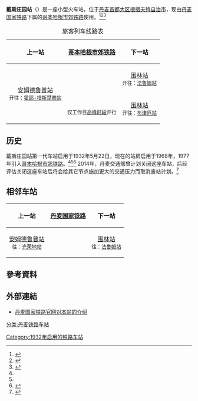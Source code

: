 {{Infobox station
| name = 
| native_name = Dyssegård Station
| type = [[哥本哈根市郊铁路车站列表|哥本哈根市郊铁路车站]]
| style = STL
| image = DyssegaardStation-8.jpg
| image_caption = 
| address = {{DEN}} [[首都大区|首都大区]] [[根措夫特自治市|根措夫特自治市]]（2870）戴斯庄园街38A号
| coordinates = {{coord|55.7322|12.536|type:railwaystation_region:DK|display=inline,title}}
| line = {{link-da|野兔森林铁路|Hareskovbanen}}
| structure = [[高架车站|高架车站]]
| platform = 1座[[岛式站台|岛式站台]]
| depth = 
| levels = 
| tracks = 2条
| parking = 
| bicycle = 
| baggage_check = 
| opened = 1932年5月22日
| closed = 
| rebuilt = 1968年（现站房启用）<br>1977年（引入[[哥本哈根市郊铁路|哥本哈根市郊铁路]]）
| electrified = 
| ADA = 
| code = 
| operator = [[丹麦国家铁路|丹麦国家铁路]]
| zone = 2/31
| smartcardname = 
| smartcardstatus = 
| former = 
}}
'''戴斯庄园站'''（{{lang-da|Dyssegård Station}}）是一座小型火车站，位于[[丹麦|丹麦]][[首都大区|首都大区]][[根措夫特自治市|根措夫特自治市]]，现由[[丹麦国家铁路|丹麦国家铁路]]下属的[[哥本哈根市郊铁路|哥本哈根市郊铁路]]使用。<ref name=":0">{{Cite web|title=Dyssegård Station|url=https://www.google.com.tw/maps/place/Dysseg%C3%A5rd/@55.7324198,12.5354679,250m/data=!3m1!1e3!4m12!1m6!3m5!1s0x0:0xde29a80f99984d33!2sDysseg%C3%A5rd!8m2!3d55.7321645!4d12.5361733!3m4!1s0x0:0xde29a80f99984d33!8m2!3d55.7321645!4d12.5361733|accessdate=2021-03-24|work=|publisher=谷歌地图|language=zh-TW}}</ref><ref name=":1">{{Cite web|title=Dyssegård Trinbræt (Dyt) (1932-1968)|url=https://danskejernbaner.dk/vis.station.php?FORLOEB_ID=492&content=Dysseg%C3%A5rd+Trinbr%C3%A6t+(Dyt)+(1932-1968)|accessdate=2021-03-24|work=danskejernbaner.dk|archive-date=2021-01-22|archive-url=https://web.archive.org/web/20210122060018/http://danskejernbaner.dk/vis.station.php?FORLOEB_ID=492&content=Dysseg%C3%A5rd+Trinbr%C3%A6t+(Dyt)+(1932-1968)|dead-url=no}}</ref><ref>{{Cite web|title=Dyssegård Station (Dyt)|url=https://danskejernbaner.dk/vis.station.php?FORLOEB_ID=2258&content=Dysseg%C3%A5rd+Station+(Dyt)|accessdate=2021-03-24|work=danskejernbaner.dk|archive-date=2021-01-18|archive-url=https://web.archive.org/web/20210118233427/https://danskejernbaner.dk/vis.station.php?FORLOEB_ID=2258&content=Dysseg%C3%A5rd+Station+(Dyt)|dead-url=no}}</ref> 
{| class="wikitable"
|+旅客列车线路表
!上一站
![[哥本哈根市郊铁路|哥本哈根市郊铁路]]
!下一站
|-
| rowspan="2" align="center" |[[安姆德鲁普站|安姆德鲁普站]]<br><small>开往：[[霍耶-措斯楚普站|霍耶-措斯楚普站]]</small>
| align="center" |'''{{S-train service small|B}}'''
| align="center" |[[围林站|围林站]]<br><small>开往：[[法鲁姆站|法鲁姆站]]</small>
|-
| align="center" |'''{{S-train service small|Bx}}'''<br><small>仅工作日[[高峰时段|高峰时段]]开行</small>
| align="center" |[[围林站|围林站]]<br><small>开往：[[布津厄站|布津厄站]]</small>
|}

==历史==
戴斯庄园站第一代车站启用于1932年5月22日，现在的站房启用于1968年，1977年引入[[哥本哈根市郊铁路|哥本哈根市郊铁路]]。<ref name=":0" /><ref name=":1" /><ref>{{cite web|title=København - Slangerup Banen|url=http://evp.dk/index.php?page=emdrup---hareskov|accessdate=2015年1月29日|publisher=evp.dk|language=da|archive-url=https://web.archive.org/web/20130814030021/http://evp.dk/index.php?page=emdrup---hareskov|archive-date=2013年8月14日}}</ref> 2014年，丹麦交通部曾计划关闭这座车站，后经评估关闭这座车站后将会给其它节点施加更大的交通压力而取消废站计划。<ref>{{cite web|title=Trafikstyrelsen: Luk 19 danske togstationerBanen|url=http://ing.dk/artikel/trafikstyrelsen-luk-19-danske-togstationer-167100|accessdate=2015年2月3日|publisher=Ingeniøren|language=da|archive-date=2016年3月28日|archive-url=https://web.archive.org/web/20160328093401/http://ing.dk/artikel/trafikstyrelsen-luk-19-danske-togstationer-167100|dead-url=no}}</ref>

== 相邻车站 ==
{| class="wikitable"
!上一站
![[丹麦国家铁路|丹麦国家铁路]]
!下一站
|-
| align="center" |[[安姆德鲁普站|安姆德鲁普站]]<br><small>往：[[光荣地站|光荣地站]]</small>
| align="center" |'''{{link-da|野兔森林铁路|Hareskovbanen}}'''
| align="center" |[[围林站|围林站]]<br><small>往：[[法鲁姆站|法鲁姆站]]</small>
|}

== 參考資料 ==
{{Reflist|2}}

== 外部連結 ==
*[https://www.dsb.dk/kundeservice/stationer/dyssegard/ 丹麦国家铁路官网对本站的介绍] {{Wayback|url=https://www.dsb.dk/kundeservice/stationer/dyssegard/ |date=20190716210225 }}{{da icon}}

{{commonscat}}
[[分类:丹麦铁路车站|分类:丹麦铁路车站]]
[[Category:1932年启用的铁路车站|Category:1932年启用的铁路车站]]